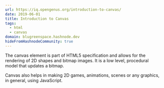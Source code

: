 ```yaml
---
url: https://iq.opengenus.org/introduction-to-canvas/
date: 2019-06-01
title: Introduction to Canvas
tags:
  - html
  - canvas
domain: blugreenspace.hashnode.dev
hideFromHashnodeCommunity: true
---
```


The canvas element is part of HTML5 specification and allows for the rendering of 2D shapes and bitmap images. It is a low level, procedural model that updates a bitmap.

Canvas also helps in making 2D games, animations, scenes or any graphics, in general, using JavaScript.